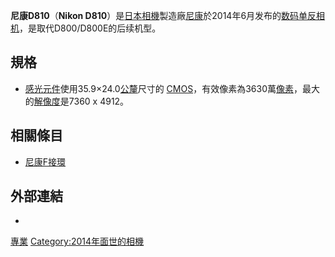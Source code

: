 {{Multiple issues|
{{unreferenced|time=2014-06-26T15:11:31+00:00}}
{{Expand language|1=en|time=2021-03-12T05:13:03+00:00}}
}}
{{Infobox_Digicam 
|  model   = Nikon D810
|  image =  [[file:Nikon_D810_-_Crop_-_White_background.jpg|200px]]
|  kind   = [[数码单镜反光相机|数码单镜反光相机]]
|  sensor   = 35.9毫米 x 24.0毫米 [[CMOS|CMOS]]
|  res = 7360像素 x 4912像素（36.3百万[[像素|像素]]）
|  lens = 可更换（[[尼康F接環|尼康F接環]])
|  viewfinder = 光学五棱镜，约100%视野率
|  storage = [[CompactFlash|CompactFlash]] [[SDHC|SDHC]]
|  shutter =  電子式垂直移動焦平面快門
|  shutterRange = 1/8000-30 秒（以1/3、1/2 或1 EV 为步长进行微调）、[[B快門|B快門]]、X250
|  metering =  使用91K (91,000)像素RGB 感应器的TTL 曝光测光
|  emode         = 带有柔性程序的程序自动（P）；快门优先自动（S）；光圈优先自动（A）；手动（M）
|  mmode = 矩阵测光，中央-{zh-tw:重點;zh-cn:侧重}-测光，点测光
| WB = 自动（2 种类型）、白炽灯、荧光灯（7 种类型）、晴天、闪光灯、阴天、背阴、手动预设（最多可保存4 个值）、选择色温（2500 K-10000 K），全部都可进行微调。
|  farea = 尼康高级Multi-CAM 3500FX 自动对焦感应器模组，具备TTL 相位侦测、微调、51 个对焦点（包括15 个十字型感应器）和AF 辅助照明器（范围约为0.5-3 m）
|  fmode = S （单张拍摄）、CL （低速连拍）、CH （高速连拍）、Q （安静快门释放）、（自拍）、MUP （反光板弹起）
|  cont =  使用EN-EL15电池-图像区域：FX/5:4;CL:1-4fps,CH:4fps -图像区域：DX/1.2x;CL:1-5 fps,CH:5fps，使用其它电源时 -图像区域：FX/5:4;CL:1-4fps,CH:4fps -图像区域：1.2x;CL:1-5fps,CH:5fps -图像区域：DX;CL:1-5fps,CH:6fps
|  speedRange = 以1/3、1/2 或1EV 为步长在ISO 64-12800 之间进行微调。可在ISO 100 的基础上约减少0.3、0.5、0.7 或1EV （相当于ISO 50），或者在ISO 6400的基础上约增加0.3、0.5、0.7、1 或2EV（相当于ISO 51200）；自动ISO 感光度控制可用
|  rearLCD = 8cm/3.2 英寸、约92.1 万画点（VGA）、170°可视角度、约100% 画面覆盖率的TFT LCD 显示屏，可通过环境亮度感应器自动控制显示屏亮度
|  weight = 约1000 g（带电池和SD 存储卡，但不包括机身盖）；约900 g （仅照相机机身）
|   obp           = 另购的MB-D12 多功能电池匣可容纳一块尼康EN-EL15 锂离子可充电电池或8节AA碱性电池、镍氢电池或锂电池。
|  battery = [[锂离子电池|锂离子电池]] EN-EL15
|  price = 2999.95[[美元|美元]] 
|   madeIn        = 
}}
'''尼康D810'''（'''Nikon D810'''）是[[日本|日本]][[相機|相機]]製造廠[[尼康|尼康]]於2014年6月发布的[[数码单反相机|数码单反相机]]，是取代D800/D800E的后续机型。

==規格==
*[[感光元件|感光元件]]使用35.9×24.0[[公釐|公釐]]尺寸的 [[CMOS|CMOS]]，有效像素為3630萬[[像素|像素]]，最大的[[解像度|解像度]]是7360 x 4912。

==相關條目==
* [[尼康F接環|尼康F接環]]

==外部連結==
{{Commonscat|Nikon D810}}
*

{{Nikon Digital Camera List}}
{{全画幅数码单镜反光相机}}
{{DSLR cameras with movie mode}}

[[Category:尼康數位單眼相機|專業]]
[[Category:2014年面世的相機|Category:2014年面世的相機]]